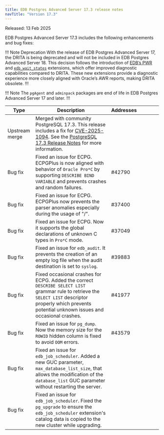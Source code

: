 ```yaml
---
title: EDB Postgres Advanced Server 17.3 release notes
navTitle: "Version 17.3"
---
```


Released: 13 Feb 2025

EDB Postgres Advanced Server 17.3 includes the following enhancements and bug fixes:

!!! Note Deprecation
With the release of EDB Postgres Advanced Server 17, the DRITA is being deprecated and will not be included in EDB Postgres Advanced Server 18. This decision follows the introduction of [EDB’s PWR](/pwr/latest/) and [`edb_wait_states`](/pg_extensions/wait_states/) extensions, which offer improved diagnostic capabilities compared to DRITA. These new extensions provide a diagnostic experience more closely aligned with Oracle’s AWR reports, making DRITA obsolete.
!!!

!!! Note 
The `pgAgent` and `adminpack` packages are end of life in EDB Postgres Advanced Server 17 and later.
!!!

| Type           | Description                                                                                                                                                                                                                                                      | Addresses&nbsp;&nbsp;&nbsp;&nbsp;&nbsp;&nbsp;&nbsp;&nbsp;&nbsp;&nbsp;&nbsp;&nbsp;&nbsp;&nbsp;&nbsp; |
|----------------|------------------------------------------------------------------------------------------------------------------------------------------------------------------------------------------------------------------------------------------------------------------|-----------------------------------------------------------------------------------------------------|
| Upstream merge | Merged with community PostgreSQL 17.3. This release includes a fix for [CVE-2025-1094](https://www.postgresql.org/support/security/CVE-2025-1094/). See the [PostgreSQL 17.3 Release Notes](https://www.postgresql.org/docs/release/17.3/) for more information. |                                                                                                     |
| Bug&nbsp;fix   | Fixed an issue for ECPG. ECPGPlus is now aligned with behavior of `Oracle Pro*C` by supporting `DESCRIBE BIND VARIABLE` and prevents crashes and random failures.                                                                                                | #42790                                                                                              |
| Bug&nbsp;fix   | Fixed an issue for ECPG. ECPGPlus now prevents the parser anomalies especially during the usage of "/".                                                                                                                                                          | #37400                                                                                              |
| Bug&nbsp;fix   | Fixed an issue for ECPG. Now it supports the global declarations of unknown C types in `Pro*C` mode.                                                                                                                                                             | #37049                                                                                              |
| Bug&nbsp;fix   | Fixed an issue for `edb_audit`. It prevents the creation of an empty log file when the audit destination is set to `syslog`.                                                                                                                                     | #39883                                                                                              |
| Bug&nbsp;fix   | Fixed occasional crashes for ECPG. Added the correct `DESCRIBE SELECT LIST` grammar rule to retrieve the `SELECT LIST` descriptor properly which prevents potential unknown issues and occasional crashes.                                                       | #41977                                                                                              |
| Bug&nbsp;fix   | Fixed an issue for `pg_dump`. Now the memory size for the `ROWID` hidden column is fixed to avoid `OOM` errors.                                                                                                                                                  | #43579                                                                                              |
| Bug&nbsp;fix   | Fixed an issue for `edb_job_scheduler`. Added a new GUC parameter, `max_database_list_size`, that allows the modification of the `database_list` GUC parameter without restarting the server.                                                                    |                                                                                                     |
| Bug&nbsp;fix   | Fixed an issue for `edb_job_scheduler`. Fixed the `pg_upgrade` to ensure the `edb_job_scheduler` extension's catalog data is copied to the new cluster while upgrading.                                                                                          |                                                                                                     |